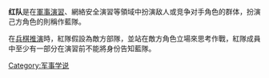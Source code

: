 {{Expand language|1=en|time=2021-01-10T03:28:18+00:00}}
'''红队'''是在[[軍事演習|軍事演習]]、網絡安全演習等領域中扮演敌人或竞争对手角色的群体，扮演己方角色的則稱作藍隊。

在[[兵棋推演|兵棋推演]]時，紅隊假設為敵方部隊，並站在敵方角色立場來思考作戰，紅隊成員中至少有一部分在演習前不能將身份告知藍隊。

[[Category:军事学说|Category:军事学说]]